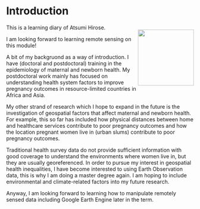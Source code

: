 # Introduction

::: {style="float: right; position: relative;  "}
![](images/DSC_2468%20(headshot)_resized.jpg){width="150"}
:::

This is a learning diary of Atsumi Hirose.

I am looking forward to learning remote sensing on this module!

A bit of my backgruond as a way of introduction. I have (doctoral and postdoctoral) training in the epidemiology of maternal and newborn health. My postdoctoral work mainly has focused on understanding health system factors to improve pregnancy outcomes in resource-limited countries in Africa and Asia.

My other strand of research which I hope to expand in the future is the investigation of geospatial factors that affect maternal and newborn health. For example, this so far has included how physical distances between home and healthcare services contribute to poor pregnancy outcomes and how the location pregnant women live in (urban slums) contribute to poor pregnancy outcomes.

Traditional health survey data do not provide sufficient information with good coverage to understand the environments where women live in, but they are usually georeferenced. In order to pursue my interest in geospatial health inequalities, I have become interested to using Earth Observation data, this is why I am doing a master degree again. I am hoping to include environmental and climate-related factors into my future research.

Anyway, I am looking forward to learning how to manipulate remotely sensed data including Google Earth Engine later in the term.
